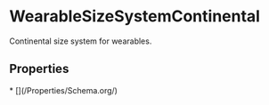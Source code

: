   
# WearableSizeSystemContinental

Continental size system for wearables.

## Properties

<Grid>
* [](/Properties/Schema.org/)
</Grid>

